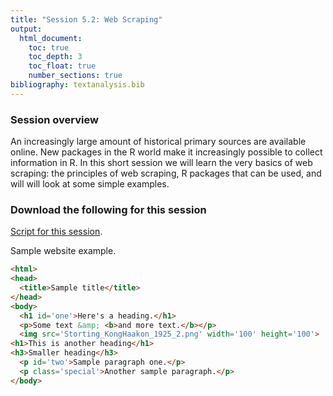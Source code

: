 ```yaml
---
title: "Session 5.2: Web Scraping"
output: 
  html_document:
    toc: true
    toc_depth: 3
    toc_float: true
    number_sections: true
bibliography: textanalysis.bib
---
```


### Session overview

An increasingly large amount of historical primary sources are available online. New packages in the R world make it increasingly possible to collect information in R. In this short session we will learn the very basics of web scraping: the principles of web scraping, R packages that can be used, and will will look at some simple examples. 

### Download the following for this session

[Script for this session](scripts/Day5-web-scraping.R).

Sample website example.
```html
<html>
<head>
  <title>Sample title</title>
</head>
<body>
  <h1 id='one'>Here's a heading.</h1>
  <p>Some text &amp; <b>and more text.</b></p>
  <img src='Storting_KongHaakon_1925_2.png' width='100' height='100'>
<h1>This is another heading</h1>
<h3>Smaller heading</h3>
  <p id='two'>Sample paragraph one.</p>
  <p class='special'>Another sample paragraph.</p>
</body>
```
